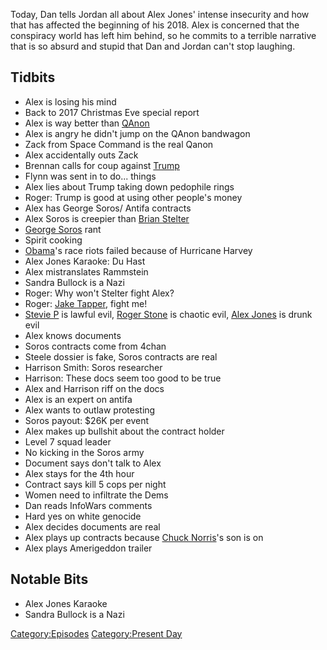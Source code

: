 {{DEFAULTSORT:
    #_EPISODE_0118:January 10-11, 2018
}}{{Episode
    | title             = January 10-11, 2018
    | caption           = Listen to this episode on [https://knowledgefight.libsyn.com/knowledge-fight-jan-10-11-2018 Libsyn] [https://open.spotify.com/episode/5ZPRjvyB6MFFQBlwDqSPwl Spotify], Read the [[Transcript/118: January 10-11, 2018|Unofficial Transcript]]
    | episodeNumber     = 118
    | length            = 02:36:13
    | airDate           = January 12, 2018
    | coverageStartDate = January 10, 2018
    | coverageEndDate   = January 11, 2018
    | episodeType       = [[:Category:Present Day|Present Day]]
    | appearance        = [[Zack from Space Command]], [[John Brennan]], [[General Michael Flynn]], [[Roger Stone]], [[Steve Pieczenik]], [[George Soros]], [[Brian Stelter]], [[Alex Soros]], [[Jake Tapper]], [[Harrison Smith]]
    | beverage          = Bell's 2 Hearted Ale
    | previousEpisode   = [[117: January 8, 2018]]
    | nextEpisode       = [[119: August 16, 2012]]
}}

{{Stub}}

Today, Dan tells Jordan all about Alex Jones' intense insecurity and how that has affected the beginning of his 2018. Alex is concerned that the conspiracy world has left him behind, so he commits to a terrible narrative that is so absurd and stupid that Dan and Jordan can't stop laughing.

==Tidbits==

*Alex is losing his mind
*Back to 2017 Christmas Eve special report
*Alex is way better than [[QAnon]]
*Alex is angry he didn't jump on the QAnon bandwagon
*Zack from Space Command is the real Qanon
*Alex accidentally  outs Zack
*Brennan calls for coup against [[Donald Trump|Trump]]
*Flynn was sent in to do... things
*Alex lies about Trump taking down pedophile rings
*Roger: Trump is good at using other people's money
*Alex has George Soros/ Antifa contracts
*Alex Soros is creepier than [[Brian Stelter]]
*[[George Soros]] rant
*Spirit cooking
*[[Barack Obama|Obama]]'s race riots failed because of Hurricane Harvey
*Alex Jones Karaoke: Du Hast
*Alex mistranslates Rammstein
*Sandra Bullock is a Nazi
*Roger: Why won't Stelter fight Alex?
*Roger: [[Jake Tapper]], fight me!
*[[Steve Pieczenik|Stevie P]] is lawful evil, [[Roger Stone]] is chaotic evil, [[Alex Jones]] is drunk evil
*Alex knows documents
*Soros contracts come from 4chan
*Steele dossier is fake, Soros contracts are real
*Harrison Smith: Soros researcher
*Harrison: These docs seem too good to be true
*Alex and Harrison riff on the docs
*Alex is an expert on antifa
*Alex wants to outlaw protesting
*Soros payout: $26K per event
*Alex makes up bullshit about the contract holder
*Level 7 squad leader
*No kicking in the Soros army
*Document says don't talk to Alex
*Alex stays for the 4th hour
*Contract says kill 5 cops per night
*Women need to infiltrate the Dems
*Dan reads InfoWars comments
*Hard yes on white genocide
*Alex decides documents are real
*Alex plays up contracts because [[Chuck Norris]]'s son is on
*Alex plays Amerigeddon trailer

==Notable Bits==

*Alex Jones Karaoke
*Sandra Bullock is a Nazi

[[Category:Episodes]]
[[Category:Present Day]]
